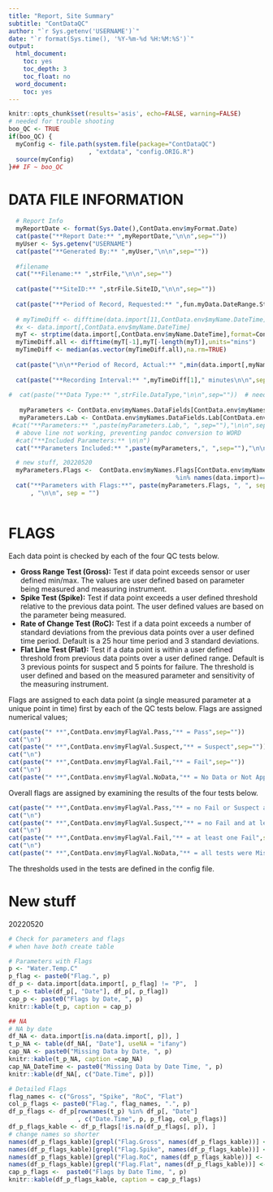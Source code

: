 ```yaml
---
title: "Report, Site Summary"
subtitle: "ContDataQC"
author: "`r Sys.getenv('USERNAME')`"
date: "`r format(Sys.time(), '%Y-%m-%d %H:%M:%S')`"
output:
  html_document:
    toc: yes
    toc_depth: 3
    toc_float: no
  word_document:
    toc: yes
---
```

```r
knitr::opts_chunk$set(results='asis', echo=FALSE, warning=FALSE)
# needed for trouble shooting
boo_QC <- TRUE
if(boo_QC) {
  myConfig <- file.path(system.file(package="ContDataQC")
                      , "extdata", "config.ORIG.R")
  source(myConfig)
}## IF ~ boo_QC
```

# DATA FILE INFORMATION
```r
  # Report Info
  myReportDate <- format(Sys.Date(),ContData.env$myFormat.Date)
  cat(paste("**Report Date:** ",myReportDate,"\n\n",sep=""))
  myUser <- Sys.getenv("USERNAME")
  cat(paste("**Generated By:** ",myUser,"\n\n",sep=""))
  
  #filename
  cat("**Filename:** ",strFile,"\n\n",sep="")
  
  cat(paste("**SiteID:** ",strFile.SiteID,"\n\n",sep=""))
  
  cat(paste("**Period of Record, Requested:** ",fun.myData.DateRange.Start," to ",fun.myData.DateRange.End,sep="",collapse="\n\n"))
       
  # myTimeDiff <- difftime(data.import[11,ContData.env$myName.DateTime],data.import[10,ContData.env$myName.DateTime],units="mins")
  #x <- data.import[,ContData.env$myName.DateTime]
  myT <- strptime(data.import[,ContData.env$myName.DateTime],format=ContData.env$myFormat.DateTime)
  myTimeDiff.all <- difftime(myT[-1],myT[-length(myT)],units="mins")
  myTimeDiff <- median(as.vector(myTimeDiff.all),na.rm=TRUE)
  
  cat(paste("\n\n**Period of Record, Actual:** ",min(data.import[,myName.Date])," to ",max(data.import[,myName.Date]),"\n\n",sep=""))
       
  cat(paste("**Recording Interval:** ",myTimeDiff[1]," minutes\n\n",sep=""))
  
#  cat(paste("**Data Type:** ",strFile.DataType,"\n\n",sep=""))  # need to do better
  
   myParameters <- ContData.env$myNames.DataFields[ContData.env$myNames.DataFields %in% names(data.import)==TRUE] 
   myParameters.Lab <- ContData.env$myNames.DataFields.Lab[ContData.env$myNames.DataFields %in% names(data.import)==TRUE]
 #cat("**Parameters:** ",paste(myParameters.Lab,", ",sep=""),"\n\n",sep="")
  # above line not working, preventing pandoc conversion to WORD
  #cat("**Included Parameters:** \n\n")
  cat("**Parameters Included:** ",paste(myParameters,", ",sep=""),"\n\n",sep="")

  # new stuff, 20220520
  myParameters.Flags <-  ContData.env$myNames.Flags[ContData.env$myNames.Flags
                                              %in% names(data.import)==TRUE]
  cat("**Parameters with Flags:**", paste(myParameters.Flags, ", ", sep = "")
      , "\n\n", sep = "")
  
```


# FLAGS
Each data point is checked by each of the four QC tests below. 

* **Gross Range Test (Gross):** Test if data point exceeds sensor or user defined min/max.  The values are user defined based on parameter being measured and measuring instrument.
* **Spike Test (Spike):** Test if data point exceeds a user defined threshold relative to the previous data point.  The user defined values are based on the parameter being measured.
* **Rate of Change Test (RoC):** Test if a data point exceeds a number of standard deviations from the previous data points over a user defined time period.  Default is a 25 hour time period and 3 standard deviations.
* **Flat Line Test (Flat):** Test if a data point is within a user defined threshold from previous data points over a user defined range.  Default is 3 previous points for suspect and 5 points for failure.  The threshold is user defined and based on the measured parameter and sensitivity of the measuring instrument.

Flags are assigned to each data point (a single measured parameter at a unique point in time) first by each of the QC tests below.  Flags are assigned numerical values;

```r
cat(paste("* **",ContData.env$myFlagVal.Pass,"** = Pass",sep=""))
cat("\n")
cat(paste("* **",ContData.env$myFlagVal.Suspect,"** = Suspect",sep=""))  
cat("\n")
cat(paste("* **",ContData.env$myFlagVal.Fail,"** = Fail",sep=""))
cat("\n")
cat(paste("* **",ContData.env$myFlagVal.NoData,"** = No Data or Not Applicable (NA)",sep=""))
```

Overall flags are assigned by examining the results of the four tests below. 

```r
cat(paste("* **",ContData.env$myFlagVal.Pass,"** = no Fail or Suspect and at least one Pass",sep=""))
cat("\n")
cat(paste("* **",ContData.env$myFlagVal.Suspect,"** = no Fail and at least one Suspect",sep="")) 
cat("\n") 
cat(paste("* **",ContData.env$myFlagVal.Fail,"** = at least one Fail",sep=""))
cat("\n")
cat(paste("* **",ContData.env$myFlagVal.NoData,"** = all tests were Missing Data",sep=""))
```

The thresholds used in the tests are defined in the config file.


# New stuff

20220520
```r

# Check for parameters and flags
# when have both create table

# Parameters with Flags
p <- "Water.Temp.C"
p_flag <- paste0("Flag.", p)
df_p <- data.import[data.import[, p_flag] != "P",  ]
t_p <- table(df_p[, "Date"], df_p[, p_flag])
cap_p <- paste0("Flags by Date, ", p)
knitr::kable(t_p, caption = cap_p)

## NA
# NA by date
df_NA <- data.import[is.na(data.import[, p]), ]
t_p_NA <- table(df_NA[, "Date"], useNA = "ifany")
cap_NA <- paste0("Missing Data by Date, ", p)
knitr::kable(t_p_NA, caption =cap_NA)
cap_NA_DateTime <- paste0("Missing Data by Date Time, ", p)
knitr::kable(df_NA[, c("Date.Time", p)])

# Detailed Flags
flag_names <- c("Gross", "Spike", "RoC", "Flat")
col_p_flags <- paste0("Flag.", flag_names, ".", p)
df_p_flags <- df_p[rownames(t_p) %in% df_p[, "Date"]
                   , c("Date.Time", p, p_flag, col_p_flags)]
df_p_flags_kable <- df_p_flags[!is.na(df_p_flags[, p]), ]
# change names so shorter
names(df_p_flags_kable)[grepl("Flag.Gross", names(df_p_flags_kable))] <- "Gross"
names(df_p_flags_kable)[grepl("Flag.Spike", names(df_p_flags_kable))] <- "Spike"
names(df_p_flags_kable)[grepl("Flag.RoC", names(df_p_flags_kable))] <- "RoC"
names(df_p_flags_kable)[grepl("Flag.Flat", names(df_p_flags_kable))] <- "Flat"
cap_p_flags <-  paste0("Flags by Date Time, ", p)
knitr::kable(df_p_flags_kable, caption = cap_p_flags)

```


